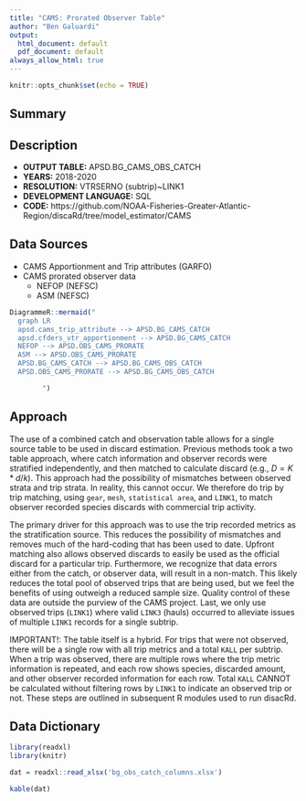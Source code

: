 ```yaml
---
title: "CAMS: Prorated Observer Table"
author: "Ben Galuardi"
output:
  html_document: default
  pdf_document: default
always_allow_html: true
---
```


```r
knitr::opts_chunk$set(echo = TRUE)
```

## Summary


## Description

- **OUTPUT TABLE:** APSD.BG_CAMS_OBS_CATCH
- **YEARS:** 2018-2020
- **RESOLUTION:** VTRSERNO (subtrip)~LINK1
- **DEVELOPMENT LANGUAGE:** SQL
- **CODE:** https://github.com/NOAA-Fisheries-Greater-Atlantic-Region/discaRd/tree/model_estimator/CAMS


## Data Sources
- CAMS Apportionment and Trip attributes (GARFO)
- CAMS prorated observer data
	+ NEFOP (NEFSC)
	+ ASM (NEFSC)

```r
DiagrammeR::mermaid("
  graph LR
  apsd.cams_trip_attribute --> APSD.BG_CAMS_CATCH
  apsd.cfders_vtr_apportionment --> APSD.BG_CAMS_CATCH
  NEFOP --> APSD.OBS_CAMS_PRORATE
  ASM --> APSD.OBS_CAMS_PRORATE
  APSD.BG_CAMS_CATCH --> APSD.BG_CAMS_OBS_CATCH
  APSD.OBS_CAMS_PRORATE --> APSD.BG_CAMS_OBS_CATCH

        ")
```
## Approach

The use of a combined catch and observation table allows for a single source table to be used in discard estimation. Previous methods took a two table approach, where catch information and observer records were stratified independently, and then matched to calculate discard (e.g., $D = K*d/k$). This approach had the possibility of mismatches between observed strata and trip strata. In reality, this cannot occur. We therefore do trip by trip matching, using `gear`, `mesh`, `statistical area`, and `LINK1`, to match observer recorded species discards with commercial trip activity. 

The primary driver for this approach was to use the trip recorded metrics as the stratification source. This reduces the possibility of mismatches and removes much of the hard-coding that has been used to date. Upfront matching also allows observed discards to easily be used as the official discard for a particular trip. Furthermore, we recognize that data errors either from the catch, or observer data, will result in a non-match. This likely reduces the total pool of observed trips that are being used, but we feel the benefits of using outweigh a reduced sample size. Quality control of these data are outside the purview of the CAMS project. Last, we only use observed trips (`LINK1`) where valid `LINK3` (hauls) occurred to alleviate issues of multiple `LINK1` records for a single subtrip. 

IMPORTANT!: The table itself is a hybrid. For trips that were not observed, there will be a single row with all trip metrics and a total `KALL` per subtrip. When a trip was observed, there are multiple rows where the trip metric information is repeated, and each row shows species, discarded amount, and other observer recorded information for each row. Total `KALL` CANNOT be calculated without filtering rows by `LINK1` to indicate an observed trip or not. These steps are outlined in subsequent R modules used to run disacRd. 

## Data Dictionary

```r

library(readxl)
library(knitr)

dat = readxl::read_xlsx('bg_obs_catch_columns.xlsx')

kable(dat)

```

